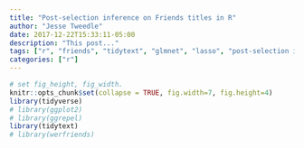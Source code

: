 ```yaml
---
title: "Post-selection inference on Friends titles in R"
author: "Jesse Tweedle"
date: 2017-12-22T15:33:11-05:00
description: "This post..."
tags: ["r", "friends", "tidytext", "glmnet", "lasso", "post-selection inference", "econometrics"]
categories: ["r"]
---
```


```r
# set fig_height, fig_width.
knitr::opts_chunk$set(collapse = TRUE, fig.width=7, fig.height=4)
library(tidyverse)
# library(ggplot2)
# library(ggrepel)
library(tidytext)
# library(werfriends)
```
